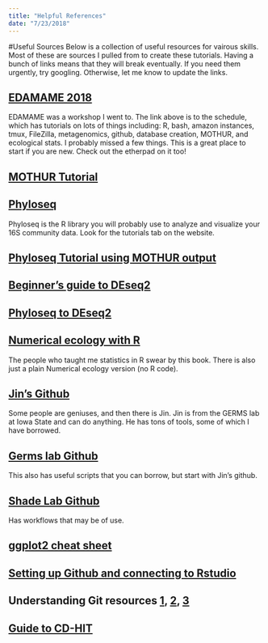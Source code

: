 ```yaml
---
title: "Helpful References"
date: "7/23/2018"
---
```


#Useful Sources
Below is a collection of useful resources for vairous skills. Most of these are sources I pulled from to create these tutorials.
Having a bunch of links means that they will break eventually. If you need them urgently, try googling. Otherwise, let me know to update the links.

## [EDAMAME 2018](https://github.com/edamame-course/2018-Tutorials/wiki/Schedule-EDAMAME-2018#-sunday-24-june-2018)
EDAMAME was a workshop I went to. The link above is to the schedule, which has tutorials on lots of things including: R, bash, amazon instances, tmux, FileZilla, metagenomics, github, database creation, MOTHUR, and ecological stats. I probably missed a few things. This is a great place to start if you are new. Check out the etherpad on it too!

## [MOTHUR Tutorial](https://mothur.org/wiki/EDAMAME)

## [Phyloseq](https://joey711.github.io/phyloseq/)
Phyloseq is the R library you will probably use to analyze and visualize your 16S community data. Look for the tutorials tab on the website.

## [Phyloseq Tutorial using MOTHUR output](http://deneflab.github.io/MicrobeMiseq/demos/mothur_2_phyloseq.html)

## [Beginner's guide to DEseq2](https://bioc.ism.ac.jp/packages/2.14/bioc/vignettes/DESeq2/inst/doc/beginner.pdf)

## [Phyloseq to DEseq2](http://joey711.github.io/phyloseq-extensions/DESeq2.html)

## [Numerical ecology with R](http://www.ievbras.ru/ecostat/Kiril/R/Biblio/R_eng/Numerical%20Ecology%20with%20R%20(use%20R).pdf)
The people who taught me statistics in R swear by this book. There is also just a plain Numerical ecology version (no R code).

## [Jin's Github](https://github.com/metajinomics)
Some people are geniuses, and then there is Jin. Jin is from the GERMS lab at Iowa State and can do anything. He has tons of tools, some of which I have borrowed.

## [Germs lab Github](https://github.com/germs-lab)
This also has useful scripts that you can borrow, but start with Jin's github.

## [Shade Lab Github](https://github.com/ShadeLab)
Has workflows that may be of use.

## [ggplot2 cheat sheet](https://www.rstudio.com/wp-content/uploads/2015/03/ggplot2-cheatsheet.pdf)

## [Setting up Github and connecting to Rstudio](https://resources.github.com/articles/github-and-rstudio/)

## Understanding Git resources [1](https://www.sbf5.com/~cduan/technical/git/), [2](http://gitolite.com/gcs.html#), [3](http://eagain.net/articles/git-for-computer-scientists/)

## [Guide to CD-HIT](http://www.bioinformatics.org/cd-hit/cd-hit-user-guide.pdf)
